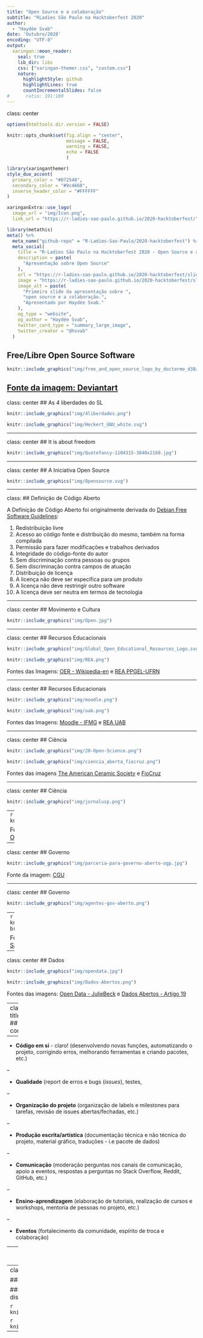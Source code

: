 ```yaml
---
title: "Open Source e a colaboração"
subtitle: "RLadies São Paulo na Hacktoberfest 2020"
author: 
  - "Haydée Svab"
date: 'Outubro/2020'
encoding: "UTF-8"
output:
  xaringan::moon_reader:
    seal: true
    lib_dir: libs
    css: ["xaringan-themer.css", "custom.css"]
    nature:
      highlightStyle: github
      highlightLines: true
      countIncrementalSlides: false
#      ratio: 191:100
---
```

class: center

```r
options(htmltools.dir.version = FALSE)

knitr::opts_chunk$set(fig.align = "center",
                      message = FALSE,
                      warning = FALSE,
                      echo = FALSE
                      )
```

```r
library(xaringanthemer)
style_duo_accent(
  primary_color = "#072540",
  secondary_color = "#9c4668",
  inverse_header_color = "#FFFFFF"
)
```

```r
xaringanExtra::use_logo(
  image_url = "img/Icon.png",
  link_url = "https://r-ladies-sao-paulo.github.io/2020-hacktoberfest/")

```

```r
library(metathis)
meta() %>%
  meta_name("github-repo" = "R-Ladies-Sao-Paulo/2020-hacktoberfest") %>% 
  meta_social(
    title = "R-Ladies São Paulo na Hacktoberfest 2020 - Open Source e a colaboração",
    description = paste(
      "Apresentação sobre Open Source"
    ),
    url = "https://r-ladies-sao-paulo.github.io/2020-hacktoberfest/slides/open_source/",
    image = "https://r-ladies-sao-paulo.github.io/2020-hacktoberfest/slides/open_source/img/Open.jpg",
    image_alt = paste(
      "Primeiro slide da apresentação sobre ",
      "open source e a colaboração.",
      "Apresentado por Haydée Svab."
    ),
    og_type = "website",
    og_author = "Haydée Svab",
    twitter_card_type = "summary_large_image",
    twitter_creator = "@hsvab"
  )
```

## Free/Libre Open Source Software

```r
knitr::include_graphics("img/free_and_open_source_logo_by_doctormo_d38z7tl.png")
```

[Fonte da imagem: Deviantart](https://www.deviantart.com/doctormo/art/Free-and-Open-Source-Logo-196478553)
---

class: center
## As 4 liberdades do SL

```r
knitr::include_graphics("img/4liberdades.png")
```


```r
knitr::include_graphics("img/Heckert_GNU_white.svg")
```

---

class: center
## It is about freedom

```r
knitr::include_graphics("img/Quotefancy-1104315-3840x2160.jpg")
```

---

class: center
## A Iniciativa Open Source

```r
knitr::include_graphics("img/Opensource.svg")
```

---

class: 
## Definição de Código Aberto


A Definição de Código Aberto foi originalmente derivada do [Debian Free Software Guidelines](https://www.debian.org/social_contract#guidelines):

1. Redistribuição livre
2. Acesso ao código fonte e distribuição do mesmo, também na forma compilada
3. Permissão para fazer modificações e trabalhos derivados
4. Integridade do código-fonte do autor
<!--(A licença pode restringir o código-fonte de ser distribuído na forma modificada apenas se a licença permitir a distribuição de "arquivos de patch" com o código-fonte com o propósito de modificar o programa no momento da construção.)-->
5. Sem discriminação contra pessoas ou grupos
6. Sem discriminação contra campos de atuação
7. Distribuição de licença 
<!--(Os direitos vinculados ao programa devem se aplicar a todos a quem o programa é redistribuído sem a necessidade de execução)-->
8. A licença não deve ser específica para um produto
<!--(Os direitos associados ao programa não devem depender do programa ser parte de uma distribuição de software específica. Se o programa for extraído dessa distribuição e usado ou distribuído dentro dos termos da licença do programa, todas as partes para as quais o programa é redistribuído devem ter os mesmos direitos que aqueles concedidos em conjunto com a distribuição original do software.)-->
9. A licença não deve restringir outro software
<!--(A licença não deve impor restrições a outro software distribuído junto com o software licenciado. Por exemplo, a licença não deve exigir que todos os outros programas distribuídos no mesmo meio sejam software de código aberto.)-->
10. A licença deve ser neutra em termos de tecnologia
<!--(Nenhuma disposição da licença pode ser baseada em qualquer tecnologia individual ou estilo de interface.)-->


---

class: center
## Movimento e Cultura

```r
knitr::include_graphics("img/Open.jpg")
```


---

class: center
## Recursos Educacionais

```r
knitr::include_graphics("img/Global_Open_Educational_Resources_Logo.svg")
```

```r
knitr::include_graphics("img/REA.png")
```

Fontes das Imagens: [OER - Wikipedia-en](https://en.wikipedia.org/wiki/Open_educational_resources) e [REA PPGEL-UFRN](https://sites.google.com/site/glossarioestudosdeletramento/home/recursos-educacionais-abertos---rea)

---

class: center
## Recursos Educacionais

```r
knitr::include_graphics("img/moodle.png")
```

```r
knitr::include_graphics("img/uab.png")
```

Fontes das Imagens: [Moodle - IFMG](https://www.ifmg.edu.br/ourobranco/noticias/curso-do-moodle-esta-disponivel-para-os-alunos-do-campus-ouro-branco) e [REA UAB](https://repositorioaberto.uab.pt/handle/10400.2/4664)

---


class: center
## Ciência

```r
knitr::include_graphics("img/20-Open-Science.png")
```

```r
knitr::include_graphics("img/ciencia_aberta_fiocruz.png")
```

Fontes das imagens [The American Ceramic Society](https://ceramics.org/ceramic-tech-today/acers-news/open-science-open-access-projekt-deal-and-ijces)
e [FioCruz](https://mooc.campusvirtual.fiocruz.br/rea/ciencia-aberta/serie1/curso1/aula1.html)

---


class: center
## Ciência

```r
knitr::include_graphics("img/jornalusp.png")
```

--
```r
knitr::include_graphics("img/OSHub_logo.png")
```

Fontes das imagens: [Jornal da USP](https://jornal.usp.br/universidade/revistas-cientificas-liberam-acesso-ao-publico-para-pesquisa-sobre-coronavirus/)
e [OpenScienceHub](https://oshub.network/)


---


class: center
## Governo

```r
knitr::include_graphics("img/parceria-para-governo-aberto-ogp.jpg")
```
Fonte da imagem: [CGU](https://www.gov.br/cgu/pt-br/governo-aberto/noticias/2017/3o-plano-de-acao-nacional-na-parceria-para-governo-aberto)

---

class: center
## Governo

```r
knitr::include_graphics("img/agentes-gov-aberto.png")
```

--
```r
knitr::include_graphics("img/ogp-brasil.jpeg")
```

Fontes das imagens: [Prefeitura de São Paulo](https://www.prefeitura.sp.gov.br/cidade/secretarias/governo/governo_aberto_na_cidade_de_sao_paulo/index.php?p=280506)
e [MCTIC](https://twitter.com/mctic/status/1304505551695556610)

---

class: center
## Dados
```r
knitr::include_graphics("img/opendata.jpg")
```

```r
knitr::include_graphics("img/Dados-Abertos.png")
```

Fontes das imagens: [Open Data - JulieBeck](https://blog.scielo.org/blog/2014/07/14/movimento-open-data-se-consolida-internacionalmente/) e [Dados Abertos - Artigo 19](https://artigo19.org/blog/2017/09/20/o-que-sao-dados-abertos/)



---
class: title-slide 
## Como contribuir?

--

- **Código em si** - claro!
(desenvolvendo novas funções, automatizando o projeto, corrigindo erros, melhorando ferramentas e criando pacotes, etc.)

--

- **Qualidade**
(report de erros e bugs (*issues*), testes, 

--

- **Organização do projeto**
(organização de labels e milestones para tarefas, revisão de issues abertas/fechadas, etc.)

--

- **Produção escrita/artística**
(documentação técnica e não técnica do projeto, material gráfico, traduções - i.e pacote de dados)

--

- **Comunicação**
(moderação perguntas nos canais de comunicação, apoio a eventos, respostas a perguntas no Stack Overflow, Reddit, GitHub, etc.)

--

- **Ensino-aprendizagem**
(elaboração de tutoriais, realização de cursos e workshops, mentoria de pessoas no projeto, etc.)

--

- **Eventos**
(fortalecimento da comunidade, espírito de troca e colaboração)


---
class: title-slide, center
## Como contribuir?

###Para inspirar:

[**Como Contribuir para o Open Source** - *Quer contribuir para o open source? Um guia sobre como fazer contribuições, para novatos e veteranos*](http://opensource.guide/pt/how-to-contribute/)

[**Como contribuir com projetos de código aberto sem precisar entender de programação** - *Open source é muito mais sobre colaboração do que sobre código*   por Talita Pagani](https://medium.com/@talitapagani/como-contribuir-com-projetos-de-c%C3%B3digo-aberto-sem-precisar-entender-de-programa%C3%A7%C3%A3o-318f94c6e2d3)


```r
knitr::include_graphics("img/ubuntusummit.png")
```
Fonte da imagem: [Ubuntu Summit](http://ubuntusummit.org/index.php/pt/ubuntu-summit-pt)

---
class: title-slide, center
## Como contribuir?

###Ferramenta de versionamento: GIT

####Um sistema de controle de versões distribuído que permite a colaboração

```r
knitr::include_graphics("img/gitlab.png")
```

```r
knitr::include_graphics("img/github1.png")
```
<center>GITHUB</center>

--






